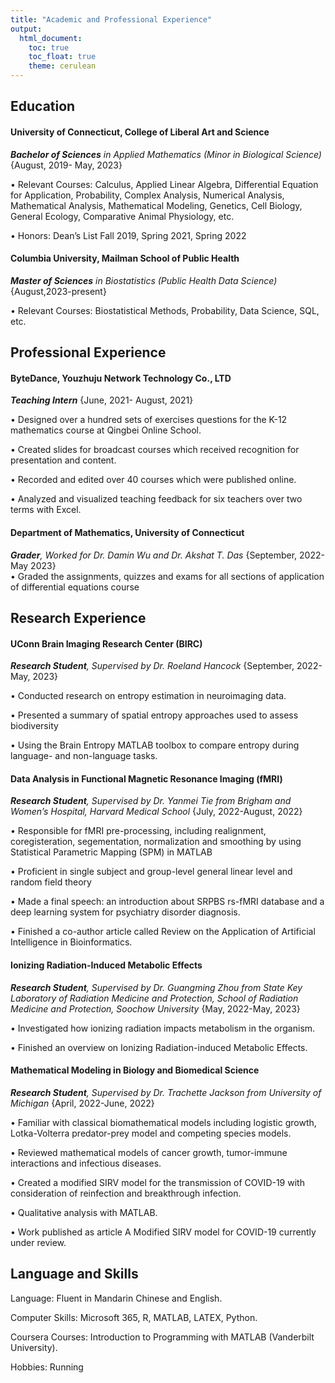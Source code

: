 ```yaml
---
title: "Academic and Professional Experience"
output: 
  html_document:
    toc: true
    toc_float: true
    theme: cerulean
---
```

## Education
#### University of Connecticut, College of Liberal Art and Science             	      
***Bachelor of Sciences** in Applied Mathematics (Minor in Biological Science)* {August, 2019- May, 2023}  
 	
•	Relevant Courses: Calculus, Applied Linear Algebra, Differential Equation for Application, Probability,   Complex Analysis, Numerical Analysis, Mathematical Analysis, Mathematical Modeling, Genetics, Cell       Biology, General Ecology, Comparative Animal Physiology, etc.

•	Honors: Dean’s List Fall 2019, Spring 2021, Spring 2022 

#### Columbia University, Mailman School of Public Health                                
***Master of Sciences** in Biostatistics (Public Health Data Science)* {August,2023-present} 

•	Relevant Courses: Biostatistical Methods, Probability, Data Science, SQL, etc.

## Professional Experience
#### ByteDance, Youzhuju Network Technology Co., LTD                                  
***Teaching Intern***                                                        {June, 2021- August, 2021} 

•	Designed over a hundred sets of exercises questions for the K-12 mathematics course at Qingbei Online School.  

•	Created slides for broadcast courses which received recognition for presentation and content.  

•	Recorded and edited over 40 courses which were published online.  

•	Analyzed and visualized teaching feedback for six teachers over two terms with Excel.   

#### Department of Mathematics, University of Connecticut                                 
***Grader**, Worked for Dr. Damin Wu and Dr. Akshat T. Das*                        {September, 2022-May 2023}  
•	Graded the assignments, quizzes and exams for all sections of application of differential equations course                                                          

## Research Experience
#### UConn Brain Imaging Research Center (BIRC)  

***Research Student**, Supervised by Dr. Roeland Hancock*                 {September, 2022-May, 2023}  

•	Conducted research on entropy estimation in neuroimaging data.  

•	Presented a summary of spatial entropy approaches used to assess biodiversity  

•	Using the Brain Entropy MATLAB toolbox to compare entropy during language- and non-language tasks. 

#### Data Analysis in Functional Magnetic Resonance Imaging (fMRI) 	  

***Research Student**, Supervised by Dr. Yanmei Tie from Brigham and Women’s Hospital, Harvard Medical School*  {July, 2022-August, 2022}

•	Responsible for fMRI pre-processing, including realignment, coregisteration, segementation, normalization and smoothing by using Statistical Parametric Mapping (SPM) in MATLAB  

•	Proficient in single subject and group-level general linear level and random field theory  

•	Made a final speech: an introduction about SRPBS rs-fMRI database and a deep learning system for psychiatry disorder diagnosis.   

•	Finished a co-author article called Review on the Application of Artificial Intelligence in Bioinformatics.   


#### Ionizing Radiation-Induced Metabolic Effects	  

***Research Student**, Supervised by Dr. Guangming Zhou from State Key Laboratory of Radiation Medicine and Protection, School of Radiation Medicine and Protection, Soochow University*  {May, 2022-May, 2023} 

•	Investigated how ionizing radiation impacts metabolism in the organism.  

•	Finished an overview on Ionizing Radiation-induced Metabolic Effects. 

#### Mathematical Modeling in Biology and Biomedical Science        	
***Research Student**, Supervised by Dr. Trachette Jackson from University of Michigan*  {April, 2022-June, 2022}  

•	Familiar with classical biomathematical models including logistic growth, Lotka-Volterra predator-prey model and competing species models.  

•	Reviewed mathematical models of cancer growth, tumor-immune interactions and infectious diseases.  

•	Created a modified SIRV model for the transmission of COVID-19 with consideration of reinfection and breakthrough infection.  

•	Qualitative analysis with MATLAB.  

•	Work published as article A Modified SIRV model for COVID-19 currently under review.  


## Language and Skills
Language: Fluent in Mandarin Chinese and English.  

Computer Skills: Microsoft 365, R, MATLAB, LATEX, Python. 

Coursera Courses: Introduction to Programming with MATLAB (Vanderbilt University).  

Hobbies: Running




